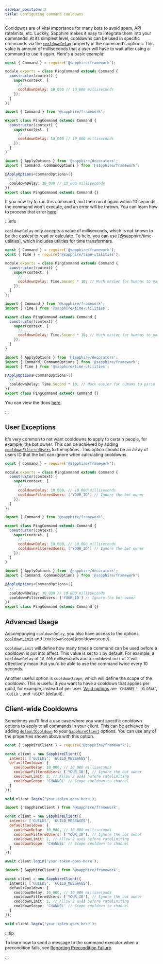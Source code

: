 ```yaml
---
sidebar_position: 2
title: Configuring command cooldowns
---
```



Cooldowns are of vital importance for many bots to avoid spam, API ratelimits, etc. Luckily, Sapphire makes it easy to
integrate them into your commands! At its simplest level, cooldowns can be used in specific commands via the
[`cooldownDelay`][cooldowndelay] property in the command's options. This value is amount of milliseconds that a user will
have to wait after using a command to use it again. Here's a basic example:

<Tabs groupId="language-choice">
<TabItem value="javascript" label="JavaScript" default>

```javascript {7}
const { Command } = require('@sapphire/framework');

module.exports = class PingCommand extends Command {
  constructor(context) {
    super(context, {
      // ...
      cooldownDelay: 10_000 // 10_000 milliseconds
    });
  }
};
```

</TabItem>
<TabItem value="ESM" label="ESM">

```javascript {7}
import { Command } from '@sapphire/framework';

export class PingCommand extends Command {
  constructor(context) {
    super(context, {
      // ...
      cooldownDelay: 10_000 // 10_000 milliseconds
    });
  }
}
```

</TabItem>
<TabItem value="typescript" label="TypeScript">

```typescript {6}
import { ApplyOptions } from '@sapphire/decorators';
import { Command, CommandOptions } from '@sapphire/framework';

@ApplyOptions<CommandOptions>({
  // ...
  cooldownDelay: 10_000 // 10_000 milliseconds
})
export class PingCommand extends Command {}
```

</TabItem>
</Tabs>

If you now try to run this command, and then run it again within 10 seconds, the command won't execute, and an error will
be thrown. You can learn how to process that error [here][reporting-precondition-failure].

:::info

`cooldownDelay` only accepts a value of milliseconds, which is not known to be the easiest to read or calculate. To help,
you can use [@sapphire/time-utilities], which includes utilities for time transformers.

<Tabs groupId="language-choice">
<TabItem value="javascript" label="JavaScript" default>

```javascript {7}
const { Command } = require('@sapphire/framework');
const { Time } = require('@sapphire/time-utilities');

module.exports = class PingCommand extends Command {
  constructor(context) {
    super(context, {
      // ...
      cooldownDelay: Time.Second * 10; // Much easier for humans to parse
    });
  }
};
```

</TabItem>
<TabItem value="ESM" label="ESM">

```javascript {7}
import { Command } from '@sapphire/framework';
import { Time } from '@sapphire/time-utilities';

export class PingCommand extends Command {
  constructor(context) {
    super(context, {
      // ...
      cooldownDelay: Time.Second * 10; // Much easier for humans to parse
    });
  }
}
```

</TabItem>
<TabItem value="typescript" label="TypeScript">

```typescript {6}
import { ApplyOptions } from '@sapphire/decorators';
import { Command, CommandOptions } from '@sapphire/framework';
import { Time } from '@sapphire/time-utilities';

@ApplyOptions<CommandOptions>({
  // ...
  cooldownDelay: Time.Second * 10; // Much easier for humans to parse
})
export class PingCommand extends Command {}
```

</TabItem>
</Tabs>

You can view the docs [here][timeutils].

:::

## User Exceptions

It's very common to not want cooldowns to apply to certain people, for example, the bot owner. This can be achieved by
adding [`cooldownFilteredUsers`][cooldownfilteredusers] to the options. This option should be an array of users ID that
the bot can ignore when calculating cooldowns.

<Tabs groupId="language-choice">
<TabItem value="javascript" label="JavaScript" default>

```javascript {8}
const { Command } = require('@sapphire/framework');

module.exports = class PingCommand extends Command {
  constructor(context) {
    super(context, {
      // ...
      cooldownDelay: 10_000, // 10_000 milliseconds
      cooldownFilteredUsers: ['YOUR_ID'] // Ignore the bot owner
    });
  }
};
```

</TabItem>
<TabItem value="ESM" label="ESM">

```javascript {8}
import { Command } from '@sapphire/framework';

export class PingCommand extends Command {
  constructor(context) {
    super(context, {
      // ...
      cooldownDelay: 10_000, // 10_000 milliseconds
      cooldownFilteredUsers: ['YOUR_ID'] // Ignore the bot owner
    });
  }
}
```

</TabItem>
<TabItem value="typescript" label="TypeScript">

```typescript {7}
import { ApplyOptions } from '@sapphire/decorators';
import { Command, CommandOptions } from '@sapphire/framework';

@ApplyOptions<CommandOptions>({
  // ...
  cooldownDelay: 10_000 // 10_000 milliseconds
  cooldownFilteredUsers: ['YOUR_ID'] // Ignore the bot owner
})
export class PingCommand extends Command {}
```

</TabItem>
</Tabs>

## Advanced Usage

Accompanying `cooldownDelay`, you also have access to the options [`cooldownLimit`][cooldownlimit] and
[`cooldownScope`][cooldownscope].

`cooldownLimit` will define how many times a command can be used before a cooldown is put into affect. This value is set
to `1` by default. For example, a `cooldownDelay` of `10_000` milliseconds and a `cooldownLimit` of 2 will effectively
mean that you'd be able to use the command twice every 10 seconds.

Another useful option is `cooldownScope`, which will define the scope of the cooldown. This is useful if you want to
have a cooldown that applies per guild, for example, instead of per user. [Valid options][scopes] are `'CHANNEL'`,
`'GLOBAL`', `'GUILD'`, and `'USER'` (default).

## Client-wide Cooldowns

Sometimes you'll find a use case where you want specific cooldown options to apply to all commands in your client. This
can be achieved by adding [`defaultCooldown`][defaultcooldown] to your [`SapphireClient`][sapphire] options. You can use
any of the properties shown above with this option.

<Tabs groupId="language-choice">
<TabItem value="javascript" label="JavaScript" default>

```javascript {5-10}
const { SapphireClient } = require('@sapphire/framework');

const client = new SapphireClient({
  intents: ['GUILDS', 'GUILD_MESSAGES'],
  defaultCooldown: {
    cooldownDelay: 10_000, // 10_000 milliseconds
    cooldownFilteredUsers: ['YOUR_ID'], // Ignore the bot owner
    cooldownLimit: 2, // Allow 2 uses before ratelimiting
    cooldownScope: 'CHANNEL' // Scope cooldown to channel
  }
});

void client.login('your-token-goes-here');
```

</TabItem>
<TabItem value="ESM" label="ESM">

```javascript {5-10}
import { SapphireClient } from '@sapphire/framework';

const client = new SapphireClient({
  intents: ['GUILDS', 'GUILD_MESSAGES'],
  defaultCooldown: {
    cooldownDelay: 10_000, // 10_000 milliseconds
    cooldownFilteredUsers: ['YOUR_ID'], // Ignore the bot owner
    cooldownLimit: 2, // Allow 2 uses before ratelimiting
    cooldownScope: 'CHANNEL' // Scope cooldown to channel
  }
});

await client.login('your-token-goes-here');
```

</TabItem>
<TabItem value="typescript" label="TypeScript">

```typescript {5-10}
import { SapphireClient } from '@sapphire/framework';

const client = new SapphireClient({
  intents: ['GUILDS', 'GUILD_MESSAGES'],
  defaultCooldown: {
    cooldownDelay: 10_000, // 10_000 milliseconds
    cooldownFilteredUsers: ['YOUR_ID'], // Ignore the bot owner
    cooldownLimit: 2, // Allow 2 uses before ratelimiting
    cooldownScope: 'CHANNEL' // Scope cooldown to channel
  }
});

void client.login('your-token-goes-here');
```

</TabItem>
</Tabs>

:::tip

To learn how to send a message to the command executor when a precondition fails, see [Reporting Precondition
Failure][reporting-precondition-failure].

:::

[cooldowndelay]: ../../Documentation/api-framework/interfaces/CommandOptions#cooldowndelay
[cooldownfilteredusers]: ../../Documentation/api-framework/interfaces/CommandOptions#cooldownfilteredusers
[cooldownlimit]: ../../Documentation/api-framework/interfaces/CommandOptions#cooldownlimit
[defaultcooldown]: ../../Documentation/api-framework/interfaces/SapphireClientOptions#defaultcooldown
[sapphire]: ../../Documentation/api-framework/classes/SapphireClient
[scopes]: ../../Documentation/api-framework/enums/BucketScope
[reporting-precondition-failure]: ./reporting-precondition-failure
[timeutils]: ../../Documentation/api-utilities/enums/sapphire_time_utilities.Time